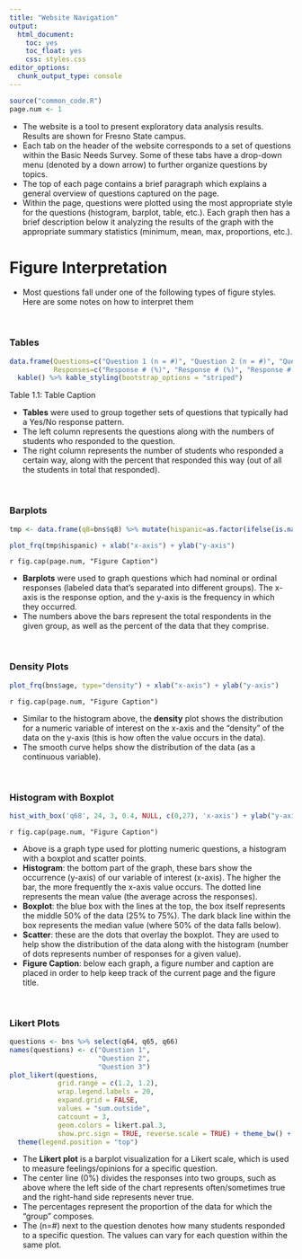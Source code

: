 ```yaml
---
title: "Website Navigation"
output: 
  html_document: 
    toc: yes
    toc_float: yes
    css: styles.css
editor_options: 
  chunk_output_type: console
---
```


```r
source("common_code.R")
page.num <- 1
```


- The website is a tool to present exploratory data analysis results. Results are shown for Fresno State campus.
- Each tab on the header of the website corresponds to a set of questions within the Basic Needs Survey. Some of these tabs have a drop-down menu (denoted by a down arrow) to further organize questions by topics.
- The top of each page contains a brief paragraph which explains a general overview of questions captured on the page.
- Within the page, questions were plotted using the most appropriate style for the questions (histogram, barplot, table, etc.). Each graph then has a brief description below it analyzing the results of the graph with the appropriate summary statistics (minimum, mean, max, proportions, etc.).


# Figure Interpretation

- Most questions fall under one of the following types of figure styles. Here are some notes on how to interpret them

<br>

### Tables
```r
data.frame(Questions=c("Question 1 (n = #)", "Question 2 (n = #)", "Question 3 (n = #)"),
           Responses=c("Response # (%)", "Response # (%)", "Response # (%)")) %>%
  kable() %>% kable_styling(bootstrap_options = "striped")
```
Table 1.1: Table Caption

- **Tables** were used to group together sets of questions that typically had a Yes/No response pattern.
- The left column represents the questions along with the numbers of students who responded to the question.
- The right column represents the number of students who responded a certain way, along with the percent that responded this way (out of all the students in total that responded).

<br>

### Barplots
```r
tmp <- data.frame(q8=bns$q8) %>% mutate(hispanic=as.factor(ifelse(is.na(q8), NA, ifelse(grepl("Yes", q8), "Yes", "No")))) %>% select(-q8)

plot_frq(tmp$hispanic) + xlab("x-axis") + ylab("y-axis")
```
`r fig.cap(page.num, "Figure Caption")`

- **Barplots** were used to graph questions which had nominal or ordinal responses (labeled data that's separated into different groups). The x-axis is the response option, and the y-axis is the frequency in which they occurred.
- The numbers above the bars represent the total respondents in the given group, as well as the percent of the data that they comprise.

<br>

### Density Plots 
```r
plot_frq(bns$age, type="density") + xlab("x-axis") + ylab("y-axis")
```
`r fig.cap(page.num, "Figure Caption")`

- Similar to the histogram above, the **density** plot shows the distribution for a numeric variable of interest on the x-axis and the "density" of the data on the y-axis (this is how often the value occurs in the data).
- The smooth curve helps show the distribution of the data (as a continuous variable).

<br>

### Histogram with Boxplot
```r
hist_with_box('q68', 24, 3, 0.4, NULL, c(0,27), 'x-axis') + ylab("y-axis")
```
`r fig.cap(page.num, "Figure Caption")`

- Above is a graph type used for plotting numeric questions, a histogram with a boxplot and scatter points.
- **Histogram**: the bottom part of the graph, these bars show the occurrence (y-axis) of our variable of interest (x-axis). The higher the bar, the more frequently the x-axis value occurs. The dotted line represents the mean value (the average across the responses).
- **Boxplot**: the blue box with the lines at the top, the box itself represents the middle 50% of the data (25% to 75%). The dark black line within the box represents the median value (where 50% of the data falls below). 
- **Scatter**: these are the dots that overlay the boxplot. They are used to help show the distribution of the data along with the histogram (number of dots represents number of responses for a given value). 
- **Figure Caption**: below each graph, a figure number and caption are placed in order to help keep track of the current page and the figure title.

<br>

### Likert Plots
```r
questions <- bns %>% select(q64, q65, q66)
names(questions) <- c("Question 1",
                      "Question 2",
                      "Question 3")
plot_likert(questions,
            grid.range = c(1.2, 1.2),
            wrap.legend.labels = 20,
            expand.grid = FALSE,
            values = "sum.outside",
            catcount = 3,
            geom.colors = likert.pal.3,
            show.prc.sign = TRUE, reverse.scale = TRUE) + theme_bw() + 
  theme(legend.position = "top")

```

- The **Likert plot** is a barplot visualization for a Likert scale, which is used to measure feelings/opinions for a specific question.  
- The center line (0%) divides the responses into two groups, such as above where the left side of the chart represents often/sometimes true and the right-hand side represents never true.  
- The percentages represent the proportion of the data for which the "group" composes.  
- The (n=#) next to the question denotes how many students responded to a specific question. The values can vary for each question within the same plot.  

